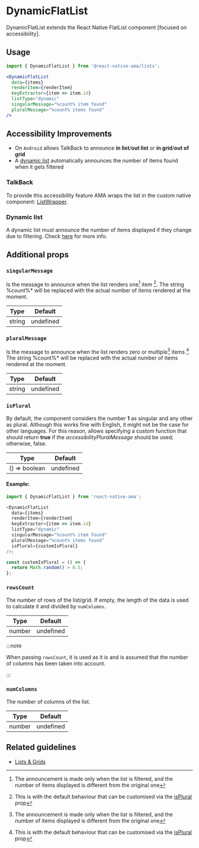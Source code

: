 
# DynamicFlatList

DynamicFlatList extends the React Native FlatList component [focused on accessibility].

## Usage

```jsx
import { DynamicFlatList } from '@react-native-ama/lists';

<DynamicFlatList
  data={items}
  renderItem={renderItem}
  keyExtractor={item => item.id}
  listType="dynamic"
  singularMessage="%count% item found"
  pluralMessage="%count% items found"
/>
```

## Accessibility Improvements

- On `Android` allows TalkBack to announce **in list**/**out list** or **in grid**/**out of grid**
- A [dynamic list](./DynamicFlatList.mdx) automatically announces the number of items found when
it gets filtered

### TalkBack

<TalkBackList />

To provide this accessibility feature AMA wraps the list in the custom native
component: [ListWrapper](./ListWrapper.mdx).

### Dynamic list

A dynamic list must announce the number of items displayed if they change due to filtering.
Check [here](/guidelines/lists-grids#number-of-results) for more info.

## Additional props

### <Required /> `singularMessage`

Is the message to announce when the list renders one[^1] item [^2].
The string %count%\* will be replaced with the actual number of items rendered at the moment.

| Type   | Default   |
|--------|-----------|
| string | undefined |

### <Required /> `pluralMessage`

Is the message to announce when the list renders zero or multiple[^1] items [^2]
The string %count%\* will be replaced with the actual number of items rendered at the moment.

| Type   | Default   |
|--------|-----------|
| string | undefined |

### `isPlural`

By default, the component considers the number **1** as singular and any other as plural. Although this works fine with English, it might not be the case for other languages.
For this reason, allows specifying a custom function that should return **true** if the _accessibilityPluralMessage_ should be used; otherwise, false.

| Type          | Default   |
|---------------|-----------|
| () => boolean | undefined |

#### Example:

```js
import { DynamicFlatList } from 'react-native-ama';

<DynamicFlatList
  data={items}
  renderItem={renderItem}
  keyExtractor={item => item.id}
  listType="dynamic"
  singularMessage="%count% item found"
  pluralMessage="%count% items found"
  isPlural={customIsPlural}
/>;

const customIsPlural = () => {
  return Math.random() > 0.5;
};
```

### `rowsCount`

The number of rows of the list/grid. If empty, the length of the data is used to calculate it and divided by `numColumns`.

| Type   | Default   |
| ------ | --------- |
| number | undefined |

:::note

When passing `rowsCount`, it is used as it is and is assumed that the number of columns has been taken into account.

:::

### `numColumns`

The number of columns of the list.

| Type   | Default   |
| ------ | --------- |
| number | undefined |

## Related guidelines

- [Lists & Grids](/guidelines/lists-grids)

[^1]: The announcement is made only when the list is filtered, and the number of items displayed is different from the original one
[^2]: This is with the default behaviour that can be customised via the [isPlural](#isplural) prop
